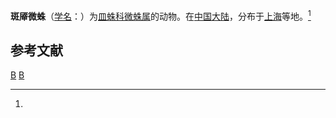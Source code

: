 {{Speciesbox
| taxon = Erigone maculivulva
| binomial_authority = (Strand, 1907)<ref name='id13231'>{{cite web| url =http://www.bioinfo.cn/db05/BjdwSpecies.php?action=view&id=13231| title =斑厣微蛛| work =《中国动物物种编目数据库》| publisher =中国科学院微生物研究所| author =中国科学院动物研究所| accessdate =2009-04-28| deadurl =yes| archiveurl =https://web.archive.org/web/20160305105806/http://www.bioinfo.cn/db05/BjdwSpecies.php?action=view&id=13231| archivedate =2016-03-05}}</ref>
}}

'''斑厣微蛛'''（[[学名|学名]]：{{lang|la|''Erigone maculivulva''}}）为[[皿蛛科|皿蛛科]][[微蛛属|微蛛属]]的动物。在[[中国大陆|中国大陆]]，分布于[[上海|上海]]等地。<ref name='id13231'/>

== 参考文献 ==
{{reflist}}

{{taxonbar}}
[[Category:_1907年描述的动物|B]]
[[Category:微蛛属|B]]